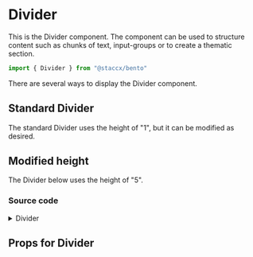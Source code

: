 
<Meta title="Components|Layout/Divider" component={Divider} />

# Divider
This is the Divider component. The component can be used to structure content such as chunks of text, input-groups or to create a thematic section.


```javascript
import { Divider } from "@staccx/bento"
```

There are several ways to display the Divider component.

## Standard Divider
The standard Divider uses the height of "1", but it can be modified as desired.

<Preview>
  <Story name="Standard">
    <Divider height="1"/>
  </Story>
</Preview>

## Modified height
The Divider below uses the height of "5".

<Preview>
  <Story name="Modified height">
    <Divider height="5"/>
  </Story>
</Preview>


### Source code
<details><summary>Divider</summary>
<p>

```bash
import React from "react"
import PropTypes from "prop-types"
import styled from "styled-components"
import { applyVariants, color } from "../../../theming"
import themeProps from "./Divider.themeProps"
import { componentCreateFactory } from "../../../theming/utils/createVariantsFunctionFactory"

const Divider = ({ level, className, height, ...restProps }) => {
  return <Rule className={className} height={height} {...restProps} />
}

export const Rule = styled.hr`
  height: ${p => p.height}px;
  width: 100%;
  min-width: 100px;
  border: none;
  background-color: ${color.line};
  ${applyVariants(themeProps.rule)};
`

Divider.defaultProps = {
  className: null,
  height: 1
}

Divider.propTypes = {
  /**
   * The component can be assigned a class to set the styling.
   */
  className: PropTypes.string,
  /**
   * The height of the Divider.
   */
  height: PropTypes.number
}
Divider.themeProps = themeProps
Divider.createVariants = componentCreateFactory(Divider)

export default Divider

```

</p>
</details>

## Props for Divider

<Props of={Divider} />
